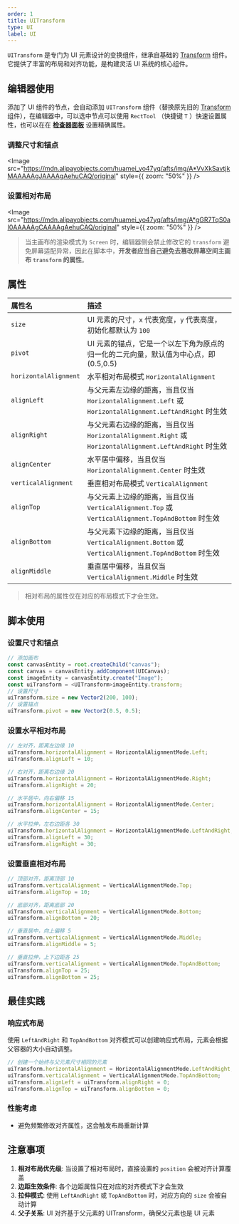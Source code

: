 ```yaml
---
order: 1
title: UITransform
type: UI
label: UI
---
```


`UITransform` 是专门为 UI 元素设计的变换组件，继承自基础的 [Transform](/apis/core/#Transform) 组件。它提供了丰富的布局和对齐功能，是构建灵活 UI 系统的核心组件。

## 编辑器使用

添加了 UI 组件的节点，会自动添加 `UITransform` 组件（替换原先旧的 [Transform](/apis/core/#Transform) 组件），在编辑器中，可以选中节点可以使用 `RectTool` （快捷键 `T` ）快速设置属性，也可以在在 **[检查器面板](/docs/interface/inspector)** 设置精确属性。

### 调整尺寸和锚点

<Image
  src="https://mdn.alipayobjects.com/huamei_yo47yq/afts/img/A*VvXkSavtjkMAAAAAgJAAAAgAehuCAQ/original"
  style={{ zoom: "50%" }}
/>

### 设置相对布局

<Image
  src="https://mdn.alipayobjects.com/huamei_yo47yq/afts/img/A*gGR7TqS0aI0AAAAAgCAAAAgAehuCAQ/original"
  style={{ zoom: "50%" }}
/>

> 当主画布的渲染模式为 `Screen` 时，编辑器侧会禁止修改它的 `transform` 避免屏幕适配异常，因此在脚本中，**开发者应当自己避免去篡改屏幕空间主画布 `transform` 的属性**。

## 属性

| 属性名 | 描述 |
| :-- | :-- |
| `size` | UI 元素的尺寸，`x` 代表宽度，`y` 代表高度，初始化都默认为 `100` |
| `pivot` | UI 元素的锚点，它是一个以左下角为原点的归一化的二元向量，默认值为中心点，即(0.5,0.5) |
| `horizontalAlignment` | 水平相对布局模式 `HorizontalAlignment` |
| `alignLeft` | 与父元素左边缘的距离，当且仅当 `HorizontalAlignment.Left` 或 `HorizontalAlignment.LeftAndRight` 时生效 |
| `alignRight` | 与父元素右边缘的距离，当且仅当 `HorizontalAlignment.Right` 或 `HorizontalAlignment.LeftAndRight` 时生效 |
| `alignCenter` | 水平居中偏移，当且仅当 `HorizontalAlignment.Center` 时生效 |
| `verticalAlignment` | 垂直相对布局模式 `VerticalAlignment` |
| `alignTop` | 与父元素上边缘的距离，当且仅当 `VerticalAlignment.Top` 或 `VerticalAlignment.TopAndBottom` 时生效 |
| `alignBottom` | 与父元素下边缘的距离，当且仅当 `VerticalAlignment.Bottom` 或 `VerticalAlignment.TopAndBottom` 时生效 |
| `alignMiddle` | 垂直居中偏移，当且仅当 `VerticalAlignment.Middle` 时生效 |

> 相对布局的属性仅在对应的布局模式下才会生效。

## 脚本使用

### 设置尺寸和锚点

```typescript
// 添加画布
const canvasEntity = root.createChild("canvas");
const canvas = canvasEntity.addComponent(UICanvas);
const imageEntity = canvasEntity.create("Image");
const uiTransform = <UITransform>imageEntity.transform;
// 设置尺寸
uiTransform.size = new Vector2(200, 100);
// 设置锚点
uiTransform.pivot = new Vector2(0.5, 0.5);
```

### 设置水平相对布局

```typescript
// 左对齐，距离左边缘 10
uiTransform.horizontalAlignment = HorizontalAlignmentMode.Left;
uiTransform.alignLeft = 10;

// 右对齐，距离右边缘 20
uiTransform.horizontalAlignment = HorizontalAlignmentMode.Right;
uiTransform.alignRight = 20;

// 水平居中，向右偏移 15
uiTransform.horizontalAlignment = HorizontalAlignmentMode.Center;
uiTransform.alignCenter = 15;

// 水平拉伸，左右边距各 30
uiTransform.horizontalAlignment = HorizontalAlignmentMode.LeftAndRight;
uiTransform.alignLeft = 30;
uiTransform.alignRight = 30;
```

### 设置垂直相对布局

```typescript
// 顶部对齐，距离顶部 10
uiTransform.verticalAlignment = VerticalAlignmentMode.Top;
uiTransform.alignTop = 10;

// 底部对齐，距离底部 20
uiTransform.verticalAlignment = VerticalAlignmentMode.Bottom;
uiTransform.alignBottom = 20;

// 垂直居中，向上偏移 5
uiTransform.verticalAlignment = VerticalAlignmentMode.Middle;
uiTransform.alignMiddle = 5;

// 垂直拉伸，上下边距各 25
uiTransform.verticalAlignment = VerticalAlignmentMode.TopAndBottom;
uiTransform.alignTop = 25;
uiTransform.alignBottom = 25;
```

## 最佳实践

### 响应式布局
使用 `LeftAndRight` 和 `TopAndBottom` 对齐模式可以创建响应式布局，元素会根据父容器的大小自动调整。

```typescript
// 创建一个始终与父元素尺寸相同的元素
uiTransform.horizontalAlignment = HorizontalAlignmentMode.LeftAndRight;
uiTransform.verticalAlignment = VerticalAlignmentMode.TopAndBottom;
uiTransform.alignLeft = uiTransform.alignRight = 0;
uiTransform.alignTop = uiTransform.alignBottom = 0;
```

### 性能考虑
- 避免频繁修改对齐属性，这会触发布局重新计算

## 注意事项

1. **相对布局优先级**: 当设置了相对布局时，直接设置的 `position` 会被对齐计算覆盖
2. **边距生效条件**: 各个边距属性只在对应的对齐模式下才会生效
3. **拉伸模式**: 使用 `LeftAndRight` 或 `TopAndBottom` 时，对应方向的 `size` 会被自动计算
4. **父子关系**: UI 对齐基于父元素的 UITransform，确保父元素也是 UI 元素
